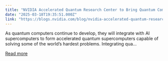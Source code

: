 ```yaml
---
title: "NVIDIA Accelerated Quantum Research Center to Bring Quantum Computing Closer"
date: "2025-03-18T19:35:51.000Z"
link: "https://blogs.nvidia.com/blog/nvidia-accelerated-quantum-research-center/"
---
```


As quantum computers continue to develop, they will integrate with AI supercomputers to form accelerated quantum supercomputers capable of solving some of the world’s hardest problems. Integrating qua...

[Read more](https://blogs.nvidia.com/blog/nvidia-accelerated-quantum-research-center/)
